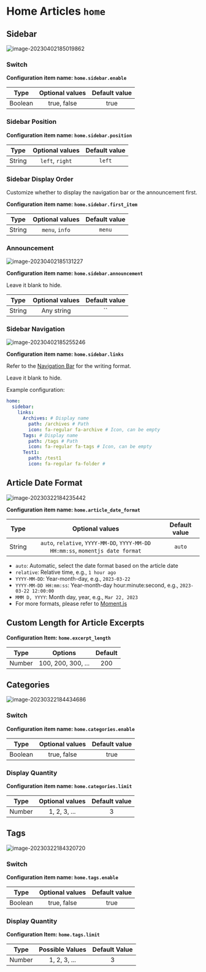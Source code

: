 # Home Articles `home`

## Sidebar

![image-20230402185019862](https://evan.beee.top/img/2023/04/02/981d9ca505c33f6f647ee73b9f266ae9.png)

### Switch

**Configuration item name: `home.sidebar.enable`**

| Type | Optional values | Default value |
| :---: | :---: | :---: |
| Boolean | true, false | true |

### Sidebar Position

**Configuration item name: `home.sidebar.position`**

| Type | Optional values | Default value |
| :---: | :---: | :---: |
| String | `left`, `right` | `left` |

### Sidebar Display Order

Customize whether to display the navigation bar or the announcement first.

**Configuration item name: `home.sidebar.first_item`**

| Type | Optional values | Default value |
| :---: | :---: | :---: |
| String | `menu`, `info` | `menu` |

### Announcement

![image-20230402185131227](https://evan.beee.top/img/2023/04/02/1c214b39f2ce3a4d26a00890838390c7.png)

**Configuration item name: `home.sidebar.announcement`**

Leave it blank to hide.

| Type | Optional values | Default value |
| :---: | :---: | :---: |
| String | Any string | `` |

### Sidebar Navigation

![image-20230402185255246](https://evan.beee.top/img/2023/04/02/95015c73351b63aa647da7ffebd4b32d.png)

**Configuration item name: `home.sidebar.links`**

Refer to the [Navigation Bar](/home/navbar) for the writing format.

Leave it blank to hide.

Example configuration:
  
```yaml
home:
  sidebar:
    links:
      Archives: # Display name
        path: /archives # Path
        icon: fa-regular fa-archive # Icon, can be empty
      Tags: # Display name
        path: /tags # Path
        icon: fa-regular fa-tags # Icon, can be empty
      Test1: 
        path: /test1 
        icon: fa-regular fa-folder #
```
## Article Date Format

![image-20230322184235442](https://evan.beee.top/img/2023/03/22/6e5dd768ca4967820c295ed4819eae2c.png)

**Configuration item name: `home.article_date_format`**

| Type | Optional values | Default value |
| :---: | :---: | :---: |
| String | `auto`, `relative`, `YYYY-MM-DD`, `YYYY-MM-DD HH:mm:ss`, `momentjs date format` | `auto` |

  * `auto`: Automatic, select the date format based on the article date
  * `relative`: Relative time, e.g., `1 hour ago`
  * `YYYY-MM-DD`: Year-month-day, e.g., `2023-03-22`
  * `YYYY-MM-DD HH:mm:ss`: Year-month-day hour:minute:second, e.g., `2023-03-22 12:00:00`
  * `MMM D, YYYY`: Month day, year, e.g., `Mar 22, 2023`
  * For more formats, please refer to [Moment.js](momentjs.com/docs/#/displaying/format/)

## Custom Length for Article Excerpts

**Configuration Item: `home.excerpt_length`**

| Type   | Options          | Default |
| :----: | :--------------: | :-----: |
| Number | 100, 200, 300, ... | 200    |


## Categories

![image-20230322184434686](https://evan.beee.top/img/2023/03/22/1374fdcb46ddfa5a5aa1fc172d8ba40f.png)

### Switch

**Configuration item name: `home.categories.enable`**

| Type | Optional values | Default value |
| :---: | :---: | :---: |
| Boolean | true, false | true |

### Display Quantity

**Configuration item name: `home.categories.limit`**

| Type | Optional values | Default value |
| :---: | :---: | :---: |
| Number | 1, 2, 3, ... | 3 |

## Tags

![image-20230322184320720](https://evan.beee.top/img/2023/03/22/28e485beefdc3b843832d435b61848b0.png)

### Switch

**Configuration item name: `home.tags.enable`**

| Type | Optional values | Default value |
| :---: | :---: | :---: |
| Boolean | true, false | true |

### Display Quantity

**Configuration Item: `home.tags.limit`**

| Type | Possible Values | Default Value |
| :---: | :---: | :---: |
| Number | 1, 2, 3, ... | 3 |
